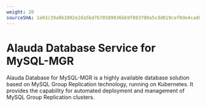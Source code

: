 ```yaml
---
weight: 20
sourceSHA: 1e03c39a0b1802e2da5bd7b78589036bb9f883700a5cdd019cef0de4cad8a7a6
---
```


# Alauda Database Service for MySQL-MGR

Alauda Database for MySQL-MGR is a highly available database solution based on MySQL Group Replication technology, running on Kubernetes. It provides the capability for automated deployment and management of MySQL Group Replication clusters.

<ExternalSite name="mysql-mgr" />
